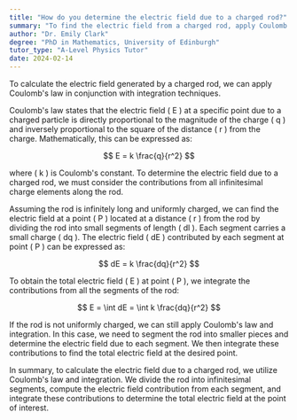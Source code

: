 ```yaml
---
title: "How do you determine the electric field due to a charged rod?"
summary: "To find the electric field from a charged rod, apply Coulomb's law and perform integration to calculate the contributions from each infinitesimal charge along the rod."
author: "Dr. Emily Clark"
degree: "PhD in Mathematics, University of Edinburgh"
tutor_type: "A-Level Physics Tutor"
date: 2024-02-14
---
```


To calculate the electric field generated by a charged rod, we can apply Coulomb's law in conjunction with integration techniques.

Coulomb's law states that the electric field \( E \) at a specific point due to a charged particle is directly proportional to the magnitude of the charge \( q \) and inversely proportional to the square of the distance \( r \) from the charge. Mathematically, this can be expressed as:

$$
E = k \frac{q}{r^2}
$$

where \( k \) is Coulomb's constant. To determine the electric field due to a charged rod, we must consider the contributions from all infinitesimal charge elements along the rod.

Assuming the rod is infinitely long and uniformly charged, we can find the electric field at a point \( P \) located at a distance \( r \) from the rod by dividing the rod into small segments of length \( dl \). Each segment carries a small charge \( dq \). The electric field \( dE \) contributed by each segment at point \( P \) can be expressed as:

$$
dE = k \frac{dq}{r^2}
$$

To obtain the total electric field \( E \) at point \( P \), we integrate the contributions from all the segments of the rod:

$$
E = \int dE = \int k \frac{dq}{r^2}
$$

If the rod is not uniformly charged, we can still apply Coulomb's law and integration. In this case, we need to segment the rod into smaller pieces and determine the electric field due to each segment. We then integrate these contributions to find the total electric field at the desired point.

In summary, to calculate the electric field due to a charged rod, we utilize Coulomb's law and integration. We divide the rod into infinitesimal segments, compute the electric field contribution from each segment, and integrate these contributions to determine the total electric field at the point of interest.
    